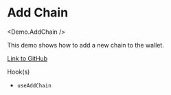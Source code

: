 
# Add Chain

<Demo.AddChain />

This demo shows how to add a new chain to the wallet.

[Link to GitHub](https://github.com/apibara/starknet-react/blob/main/docs/components/demo/add-chain.tsx)

Hook(s)
- `useAddChain`

